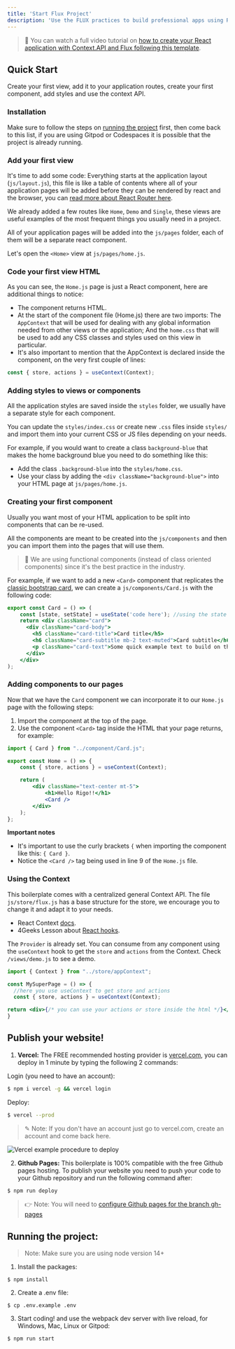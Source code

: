 ```yaml
---
title: 'Start Flux Project'
description: 'Use the FLUX practices to build professional apps using React.js'
---
```


> 🎥 You can watch a full video tutorial on [how to create your React application with Context.API and Flux following this template](https://www.loom.com/share/f37c6838b3f1496c95111e515e83dd9b).

## Quick Start

Create your first view, add it to your application routes, create your first component, add styles and use the context API.

### Installation 

Make sure to follow the steps on [running the project](https://github.com/4GeeksAcademy/react-hello-webapp/blob/master/README.md) first, then come back to this list, if you are using Gitpod or Codespaces it is possible that the project is already running.

### Add your first view

It's time to add some code: Everything starts at the application layout (`js/layout.js`), this file is like a table of contents where all of your application pages will be added before they can be rendered by react and the browser, you can [read more about React Router here](https://4geeks.com/lesson/routing-our-views-with-react-router).

We already added a few routes like `Home`, `Demo` and `Single`, these views are useful examples of the most frequent things you usually need in a project.

All of your application pages will be added into the `js/pages` folder, each of them will be a separate react component.

Let's open the `<Home>` view at `js/pages/home.js`.

### Code your first view HTML

As you can see, the `Home.js` page is just a React component, here are additional things to notice:

- The component returns HTML.
- At the start of the component file (Home.js) there are two imports: The `AppContext` that will be used for dealing with any global information needed from other views or the application; And the `home.css` that will be used to add any CSS classes and styles used on this view in particular.
- It's also important to mention that the AppContext is declared inside the component, on the very first couple of lines:

```js
const { store, actions } = useContext(Context);
```

### Adding styles to views or components

All the application styles are saved inside the `styles` folder, we usually have a separate style for each component.

You can update the `styles/index.css` or create new `.css` files inside `styles/` and import them into your current CSS or JS files depending on your needs.

For example, if you would want to create a class `background-blue` that makes the home background blue you need to do something like this:

- Add the class `.background-blue` into the `styles/home.css`.
- Use your class by adding the `<div className="background-blue">` into your HTML page at `js/pages/home.js`.

### Creating your first component

Usually you want most of your HTML application to be split into components that can be re-used.
	
All the components are meant to be created into the `js/components` and then you can import them into the pages that will use them.

> 📝 We are using functional components (instead of class oriented components) since it's the best practice in the industry.
	
For example, if we want to add a new `<Card>` component that replicates the [classic bootstrap card](https://getbootstrap.com/docs/5.0/components/card/), we can create a `js/components/Card.js` with the following code:

```jsx
export const Card = () => (
	const [state, setState] = useState('code here'); //using the state (if needed)
	return <div className="card">
	  <div className="card-body">
	    <h5 className="card-title">Card title</h5>
	    <h6 className="card-subtitle mb-2 text-muted">Card subtitle</h6>
	    <p className="card-text">Some quick example text to build on the card title and make up the bulk of the cards content.</p>
	  </div>
	</div>
);
```

### Adding components to our pages

Now that we have the `Card` component we can incorporate it to our `Home.js` page with the following steps:

1. Import the component at the top of the page.
2. Use the component `<Card>` tag inside the HTML that your page returns, for example:

```jsx
import { Card } from "../component/Card.js";

export const Home = () => {
	const { store, actions } = useContext(Context);

	return (
		<div className="text-center mt-5">
			<h1>Hello Rigo!!</h1>
			<Card />
		</div>
	);
};
```

**Important notes**

- It's important to use the curly brackets `{` when importing the component like this: `{ Card }`.
- Notice the `<Card />` tag being used in line 9 of the `Home.js` file.

### Using the Context

This boilerplate comes with a centralized general Context API. The file `js/store/flux.js` has a base structure for the store, we encourage you to change it and adapt it to your needs.

- React Context [docs](https://react.dev/reference/react/useContext).
- 4Geeks Lesson about [React hooks](https://content.breatheco.de/lesson/react-hooks-explained).

The `Provider` is already set. You can consume from any component using the `useContext` hook to get the `store` and `actions` from the Context. Check `/views/demo.js` to see a demo.

```jsx
import { Context } from "../store/appContext";

const MySuperPage = () => {
  //here you use useContext to get store and actions
  const { store, actions } = useContext(Context);

return <div>{/* you can use your actions or store inside the html */}</div>
}
```

## Publish your website!

1. **Vercel:** The FREE recommended hosting provider is [vercel.com](https://vercel.com/), you can deploy in 1 minute by typing the following 2 commands:

Login (you need to have an account):
```sh
$ npm i vercel -g && vercel login
```
Deploy:
```sh
$ vercel --prod
```
> ✎ Note: If you don't have an account just go to vercel.com, create an account and come back here.

![Vercel example procedure to deploy](https://github.com/4GeeksAcademy/react-hello-webapp/blob/4b530ba091a981d3916cc6e960e370decaf2e234/docs/deploy.png?raw=true)

2. **Github Pages:** This boilerplate is 100% compatible with the free Github pages hosting.
To publish your website you need to push your code to your Github repository and run the following command after:
```sh
$ npm run deploy
```
> 👉 Note: You will need to [configure Github pages for the branch gh-pages](https://help.github.com/articles/configuring-a-publishing-source-for-github-pages/#enabling-github-pages-to-publish-your-site-from-master-or-gh-pages)

## Running the project:

> Note: Make sure you are using node version 14+

1. Install the packages:
```
$ npm install
```
2. Create a .env file:
```
$ cp .env.example .env
```
3. Start coding! and use the webpack dev server with live reload, for Windows, Mac, Linux or Gitpod:

```bash
$ npm run start
```
